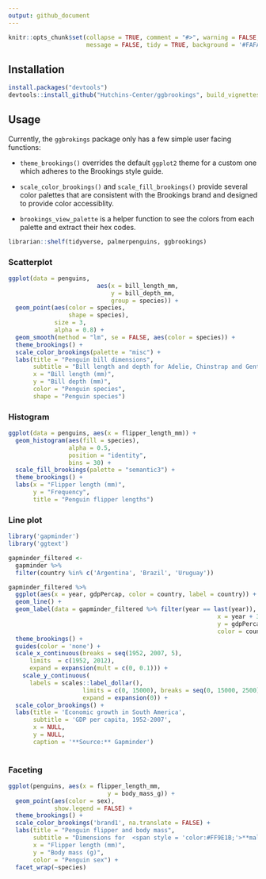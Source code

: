 ```yaml
---
output: github_document
---
```


<!-- README.md is generated from README.Rmd. Please edit that file -->

```r
knitr::opts_chunk$set(collapse = TRUE, comment = "#>", warning = FALSE,
                      message = FALSE, tidy = TRUE, background = '#FAFAFA', fig.width = 7, fig.height = 7, fig.align = "center")
```

## Installation

```r
install.packages("devtools")
devtools::install_github("Hutchins-Center/ggbrookings", build_vignettes = TRUE)
```

## Usage

Currently, the `ggbrokings` package only has a few simple user facing functions:

-   `theme_brookings()` overrides the default `ggplot2` theme for a custom one which adheres to the Brookings style guide.

-   `scale_color_brookings()` and `scale_fill_brookings()` provide several color palettes that are consistent with the Brookings brand and designed to provide color accessiblity.

-   `brookings_view_palette` is a helper function to see the colors from each palette and extract their hex codes.

```r
librarian::shelf(tidyverse, palmerpenguins, ggbrookings)

```

### Scatterplot

```r
ggplot(data = penguins,
                         aes(x = bill_length_mm,
                             y = bill_depth_mm,
                             group = species)) +
  geom_point(aes(color = species,
                 shape = species),
             size = 3,
             alpha = 0.8) +
  geom_smooth(method = "lm", se = FALSE, aes(color = species)) +
  theme_brookings() +
  scale_color_brookings(palette = "misc") +
  labs(title = "Penguin bill dimensions",
       subtitle = "Bill length and depth for Adelie, Chinstrap and Gentoo Penguins at Palmer Station LTER",
       x = "Bill length (mm)",
       y = "Bill depth (mm)",
       color = "Penguin species",
       shape = "Penguin species")
```

### Histogram

```r
ggplot(data = penguins, aes(x = flipper_length_mm)) +
  geom_histogram(aes(fill = species),
                 alpha = 0.5,
                 position = "identity",
                 bins = 30) +
  scale_fill_brookings(palette = "semantic3") +
  theme_brookings() +
  labs(x = "Flipper length (mm)",
       y = "Frequency",
       title = "Penguin flipper lengths")

```

### Line plot

```r
library('gapminder')
library('ggtext')

gapminder_filtered <-
  gapminder %>% 
  filter(country %in% c('Argentina', 'Brazil', 'Uruguay'))  

gapminder_filtered %>% 
  ggplot(aes(x = year, gdpPercap, color = country, label = country)) +
  geom_line() +
  geom_label(data = gapminder_filtered %>% filter(year == last(year)), aes(label = country, 
                                                           x = year + 3, 
                                                           y = gdpPercap + 250, 
                                                           color = country)) +
  theme_brookings() +
  guides(color = 'none') +
  scale_x_continuous(breaks = seq(1952, 2007, 5),
      limits  = c(1952, 2012),
      expand = expansion(mult = c(0, 0.1))) +
    scale_y_continuous(
      labels = scales::label_dollar(), 
                     limits = c(0, 15000), breaks = seq(0, 15000, 2500),
                     expand = expansion(0)) +
  scale_color_brookings() +
  labs(title = 'Economic growth in South America',
       subtitle = 'GDP per capita, 1952-2007',
       x = NULL, 
       y = NULL, 
       caption = '**Source:** Gapminder')
  
```

### Faceting

```r
ggplot(penguins, aes(x = flipper_length_mm,
                            y = body_mass_g)) +
  geom_point(aes(color = sex),
             show.legend = FALSE) +
  theme_brookings() +
  scale_color_brookings('brand1', na.translate = FALSE) +
  labs(title = "Penguin flipper and body mass",
       subtitle = "Dimensions for  <span style = 'color:#FF9E1B;'>**male**</span> and <span style = 'color:#003A79;'>**female**</span> Adelie, Chinstrap and Gentoo Penguins at Palmer Station LTER",
       x = "Flipper length (mm)",
       y = "Body mass (g)",
       color = "Penguin sex") +
  facet_wrap(~species)
```
